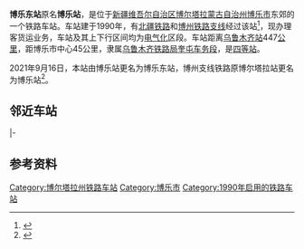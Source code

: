 {{noteTA
|1=zh-cn:始发车次; zh-hk:列車班次;
|2=zh-cn:车次; zh-hk:班次;
}}
{{Infobox China railway station
|车站名称 = 博乐东站
|图片 = Bole railway station 603.jpg
|图片介绍 = 博乐站站房
|其他名称 = 
|former = 博乐站
|英文名称 = Boledong Railway Station
|车站代码 = 42587<ref>{{cite book|title=中华人民共和国铁路车站代码（GB/T 10302-2010）|publisher=中国标准出版社|year=2010|isbn=155066140495|ignore-isbn-error=true|pages=4}}</ref>
|电报码 = BOR<ref>{{cite book|author=铁道部电子计算技术中心, 铁道部运输局|title=铁路车站站名代码表：TMIS使用|publisher=中国铁道出版社|location=北京|year=1998|isbn=9787113030995|pages=97}}</ref><ref>{{cite book|author=[[中华人民共和国铁道部|中华人民共和国铁道部]]|title=铁路电报站名略号（2012）|publisher=中国铁道出版社|location=北京|year=2012|unified=15113·3468|pages=11}}</ref>
|拼音码 = BLD
|车站位置 = [[新疆维吾尔自治区|新疆维吾尔自治区]][[博尔塔拉蒙古自治州|博尔塔拉蒙古自治州]][[博乐市|博乐市]]
|坐标 = {{coord|44.931307|N|82.648098|E|display=inline,title}}
|归属 = [[乌鲁木齐铁路局|乌鲁木齐铁路局]][[奎屯车务段|奎屯车务段]]
|线路 = [[北疆铁路|北疆铁路]]、[[博州支线铁路|博州支线铁路]]
|车站等级 = [[四等站_(中铁)|四等站]]
}}
'''博乐东站'''原名'''博乐站'''，是位于[[新疆维吾尔自治区|新疆维吾尔自治区]][[博尔塔拉蒙古自治州|博尔塔拉蒙古自治州]][[博乐市|博乐市]]东郊的一个铁路车站。车站建于1990年，有[[北疆铁路|北疆铁路]]和[[博州铁路支线|博州铁路支线]]经过该站<ref>{{cite news|url=http://www.xjshs.gov.cn/info/2064/34838.htm|title=博尔塔拉火车站即将竣工|publisher=北疆开发报|date=2019-08-20|accessdate=2019-08-27|archive-date=2019-08-26|archive-url=https://web.archive.org/web/20190826171437/http://www.xjshs.gov.cn/info/2064/34838.htm|dead-url=no}}</ref>，现办理客货运业务，车站及其上下行区间均为[[电气化|电气化]]区段。车站距离[[乌鲁木齐站|乌鲁木齐站]]447[[公里|公里]]，距博乐市中心45公里，隶属[[乌鲁木齐铁路局|乌鲁木齐铁路局]][[奎屯车务段|奎屯车务段]]，是[[四等站_(中铁)|四等站]]。

2021年9月16日，本站由博乐站更名为博乐东站，博州支线铁路原博尔塔拉站更名为博乐站<ref>{{cite news|url=http://xj.cnr.cn/xjfw_1/xjyw/20210910/t20210910_525597310.shtml|title=新疆铁路博尔塔拉、博乐、沙湾县站更名|publisher=[[中央人民广播电台|央广网]]|date=2021-09-10|accessdate=2021-10-03|archive-date=2022-01-21|archive-url=https://web.archive.org/web/20220121083346/http://xj.cnr.cn/xjfw_1/xjyw/20210910/t20210910_525597310.shtml|dead-url=no}}</ref>。

== 邻近车站 ==
{{start rail box|[[File:China_Railways.svg|16px]] [[中国铁路|中国铁路]]}}
{{s-inop|[[艾比湖站|艾比湖站]]|{{站|乌鲁木齐南}}方向}}
{{s-line|[[北疆铁路|北疆铁路]]<br />博乐东站}}
{{s-inop|[[乌兰达布森站|乌兰达布森站]]|{{站|阿拉山口}}方向}}
|-
{{terminus}}
{{s-line|[[博州支线铁路|博州支线铁路]]<br />博乐东站}}
{{s-inop|[[双河市站|双河市站]]|{{站|博尔塔拉}}方向}}
{{end box}}

== 参考资料 ==
{{reflist}}

{{北疆铁路}}{{博州支线铁路}}{{铁路车站小作品}}
{{新疆小作品}}

[[Category:博尔塔拉州铁路车站|Category:博尔塔拉州铁路车站]]
[[Category:博乐市|Category:博乐市]]
[[Category:1990年启用的铁路车站|Category:1990年启用的铁路车站]]